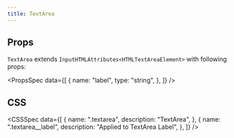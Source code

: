 ```yaml
---
title: TextArea
---
```


<Preview name="TextArea" />

## Props

`TextArea` extends `InputHTMLAttributes<HTMLTextAreaElement>` with following props:

<PropsSpec
  data={[
    {
      name: "label",
      type: "string",
    },
  ]}
/>

## CSS

<CSSSpec
  data={[
    {
      name: ".textarea",
      description: "TextArea",
    },
    {
      name: ".textarea__label",
      description: "Applied to TextArea Label",
    },
  ]}
/>
